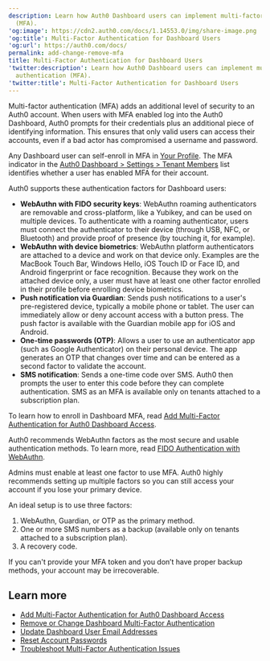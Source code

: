 ```yaml
---
description: Learn how Auth0 Dashboard users can implement multi-factor authentication
  (MFA).
'og:image': https://cdn2.auth0.com/docs/1.14553.0/img/share-image.png
'og:title': Multi-Factor Authentication for Dashboard Users
'og:url': https://auth0.com/docs/
permalink: add-change-remove-mfa
title: Multi-Factor Authentication for Dashboard Users
'twitter:description': Learn how Auth0 Dashboard users can implement multi-factor
  authentication (MFA).
'twitter:title': Multi-Factor Authentication for Dashboard Users
---
```

<Tooltip tip="Multi-factor authentication (MFA): User authentication process that uses a factor in addition to username and password such as a code via SMS." cta="View Glossary" href="/glossary?term=Multi-factor+authentication">Multi-factor authentication</Tooltip> (MFA) adds an additional level of security to an Auth0 account. When users with MFA enabled log into the <Tooltip tip="Multi-factor authentication (MFA): User authentication process that uses a factor in addition to username and password such as a code via SMS." cta="View Glossary" href="/glossary?term=Auth0+Dashboard">Auth0 Dashboard</Tooltip>, Auth0 prompts for their credentials plus an additional piece of identifying information. This ensures that only valid users can access their accounts, even if a <Tooltip tip="Bad Actors: Entity (a person or group) that poses a threat to the business or environment with the intention to cause harm." cta="View Glossary" href="/glossary?term=bad+actor">bad actor</Tooltip> has compromised a username and password.

Any Dashboard user can self-enroll in MFA in [Your Profile](https://manage.auth0.com/#/profile). The MFA indicator in the [Auth0 Dashboard > Settings > Tenant Members](https://manage.auth0.com/#/tenant/admins) list identifies whether a user has enabled MFA for their account.

Auth0 supports these authentication factors for Dashboard users:

* **WebAuthn with FIDO security keys**: WebAuthn roaming authenticators are removable and cross-platform, like a Yubikey, and can be used on multiple devices. To authenticate with a roaming authenticator, users must connect the authenticator to their device (through USB, NFC, or Bluetooth) and provide proof of presence (by touching it, for example).
* **WebAuthn with device biometrics**: WebAuthn platform authenticators are attached to a device and work on that device only. Examples are the MacBook Touch Bar, Windows Hello, iOS Touch ID or Face ID, and Android fingerprint or face recognition. Because they work on the attached device only, a user must have at least one other factor enrolled in their profile before enrolling device biometrics.
* **Push notification via Guardian**: Sends push notifications to a user's pre-registered device, typically a mobile phone or tablet. The user can immediately allow or deny account access with a button press. The push factor is available with the Guardian mobile app for iOS and Android.
* **One-time passwords (OTP)**: Allows a user to use an authenticator app (such as Google Authenticator) on their personal device. The app generates an OTP that changes over time and can be entered as a second factor to validate the account.
* **SMS notification**: Sends a one-time code over SMS. Auth0 then prompts the user to enter this code before they can complete authentication. SMS as an MFA is available only on tenants attached to a subscription plan.

To learn how to enroll in Dashboard MFA, read [Add Multi-Factor Authentication for Auth0 Dashboard Access](/get-started/manage-dashboard-access/add-change-remove-mfa/add-mfa).

<Callout icon="file-lines" color="#0EA5E9" iconType="regular">

Auth0 recommends WebAuthn factors as the most secure and usable authentication methods. To learn more, read [FIDO Authentication with WebAuthn](/secure/multi-factor-authentication/fido-authentication-with-webauthn).

</Callout>

<Warning>

Admins must enable at least one factor to use MFA. Auth0 highly recommends setting up multiple factors so you can still access your account if you lose your primary device.

An ideal setup is to use three factors:

1. WebAuthn, Guardian, or OTP as the primary method.
2. One or more SMS numbers as a backup (available only on tenants attached to a subscription plan).
3. A recovery code.

If you can't provide your MFA token and you don’t have proper backup methods, your account may be irrecoverable.

</Warning>

## Learn more

* [Add Multi-Factor Authentication for Auth0 Dashboard Access](/get-started/manage-dashboard-access/add-change-remove-mfa/add-mfa)
* [Remove or Change Dashboard Multi-Factor Authentication](/get-started/manage-dashboard-access/add-change-remove-mfa/remove-or-change-dashboard-multi-factor-authentication)
* [Update Dashboard User Email Addresses](/get-started/manage-dashboard-access/update-dashboard-user-email)
* [Reset Account Passwords](/troubleshoot/customer-support/reset-account-passwords)
* [Troubleshoot Multi-Factor Authentication Issues](/troubleshoot/authentication-issues/troubleshoot-mfa-issues)